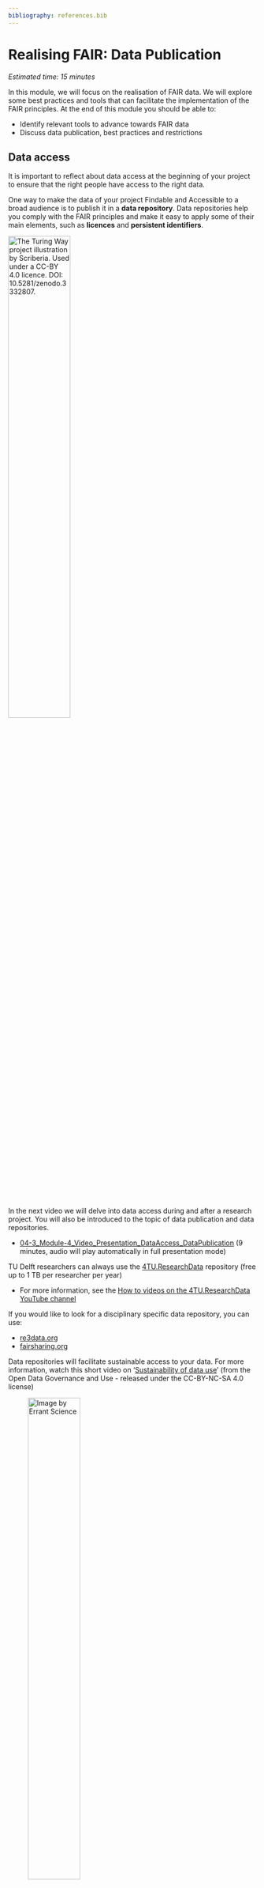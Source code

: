 ```yaml
---
bibliography: references.bib
---
```


# Realising FAIR: Data Publication {#realisingFAIR3}

*Estimated time: 15 minutes*

In this module, we will focus on the realisation of FAIR data. We will explore some best practices and tools that can facilitate the implementation of the FAIR principles. At the end of this module you should be able to:

-   Identify relevant tools to advance towards FAIR data
-   Discuss data publication, best practices and restrictions

## Data access

It is important to reflect about data access at the beginning of your project to ensure that the right people have access to the right data.

One way to make the data of your project Findable and Accessible to a broad audience is to publish it in a **data repository**. Data repositories help you comply with the FAIR principles and make it easy to apply some of their main elements, such as **licences** and **persistent identifiers**.

[![The Turing Way project illustration by Scriberia. Used under a CC-BY 4.0 licence. DOI: 10.5281/zenodo.3332807.](https://raw.githubusercontent.com/alan-turing-institute/the-turing-way/main/book/website/figures/DOI.jpg){width="50%"}](https://doi.org/10.5281/zenodo.3332807)

In the next video we will delve into data access during and after a research project. You will also be introduced to the topic of data publication and data repositories.

-   [04-3_Module-4_Video_Presentation_DataAccess_DataPublication](https://surfdrive.surf.nl/files/index.php/s/BTkvi60tdX51l95) (9 minutes, audio will play automatically in full presentation mode)

TU Delft researchers can always use the [4TU.ResearchData](https://data.4tu.nl/info//en/) repository (free up to 1 TB per researcher per year)

-   For more information, see the [How to videos on the 4TU.ResearchData YouTube channel](https://www.youtube.com/channel/UCn5humJTp8aeCwRCOr8ec4w)

If you would like to look for a disciplinary specific data repository, you can use:

-   [re3data.org](https://www.re3data.org/)
-   [fairsharing.org](https://fairsharing.org/)

Data repositories will facilitate sustainable access to your data. For more information, watch this short video on '[Sustainability of data use](https://www.youtube.com/watch?v=bhI1SF_r_K8)' (from the Open Data Governance and Use - released under the CC-BY-NC-SA 4.0 license)

![Image by [Errant Science](https://twitter.com/ErrantScience/status/1251118457279647746)](https://pbs.twimg.com/media/EVzdm1nXQAI1fY_){width="50%"}

## Data/Software Articles

You can also share your data and code via a **data or software article**.

-   [List of data journals](https://openworking.wordpress.com/2022/02/17/publishing-a-data-article/) with TU Delft resources indicated
-   [In which journal should I publish my software?](https://www.software.ac.uk/which-journals-should-i-publish-my-software)
    -   for example: the [Journal of Open Source Software (JOSS)](https://joss.theoj.org/)

## Why not the supplemental materials?

-   Check [this slide](https://estherplomp.github.io/PRES-data-software/#27) on some downsides of sharing your data/code in supplemental materials

## References:

-   [@colavizza2020]
-   [H2020 Programme Guidelines on FAIR Data Management in Horizon 2020](https://core.ac.uk/download/pdf/301306355.pdf). Version 3.0. 26 July 2016.
